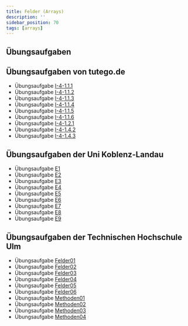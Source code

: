 ```yaml
---
title: Felder (Arrays)
description: ''
sidebar_position: 70
tags: [arrays]
---
```


## Übungsaufgaben


<DocCardList />

## Übungsaufgaben von tutego.de

- Übungsaufgabe
  [I-4-1.1.1](https://tutego.de/javabuch/aufgaben/array.html#_arrays_ablaufen_und_windgeschwindigkeit_windrichtung_ausgeben)
- Übungsaufgabe
  [I-4-1.1.2](https://tutego.de/javabuch/aufgaben/array.html#_konstante_umsatzsteigerung_feststellen)
- Übungsaufgabe
  [I-4-1.1.3](https://tutego.de/javabuch/aufgaben/array.html#_aufeinanderfolgende_strings_suchen_und_feststellen_ob_salty_snook_kommt)
- Übungsaufgabe
  [I-4-1.1.4](https://tutego.de/javabuch/aufgaben/array.html#_array_umdrehen)
- Übungsaufgabe
  [I-4-1.1.5](https://tutego.de/javabuch/aufgaben/array.html#_das_n%C3%A4chste_kino_finden)
- Übungsaufgabe
  [I-4-1.1.6](https://tutego.de/javabuch/aufgaben/array.html#_s%C3%BC%C3%9Figkeitenladen_%C3%BCberfallen_und_fair_aufteilen)
- Übungsaufgabe
  [I-4-1.2.1](https://tutego.de/javabuch/aufgaben/array.html#_berge_zeichnen)
- Übungsaufgabe
  [I-4-1.4.2](https://tutego.de/javabuch/aufgaben/array.html#_auf_zustimmung_pr%C3%BCfen)
- Übungsaufgabe
  [I-4-1.4.3](https://tutego.de/javabuch/aufgaben/array.html#_hilfe_tetraphobie_alle_vieren_nach_hinten_setzen)

## Übungsaufgaben der Uni Koblenz-Landau

- Übungsaufgabe
  [E1](https://www.uni-koblenz-landau.de/de/koblenz/fb4/ist/rgebert/teaching/SS08/java-programming/programmieraufgaben.pdf/view)
- Übungsaufgabe
  [E2](https://www.uni-koblenz-landau.de/de/koblenz/fb4/ist/rgebert/teaching/SS08/java-programming/programmieraufgaben.pdf/view)
- Übungsaufgabe
  [E3](https://www.uni-koblenz-landau.de/de/koblenz/fb4/ist/rgebert/teaching/SS08/java-programming/programmieraufgaben.pdf/view)
- Übungsaufgabe
  [E4](https://www.uni-koblenz-landau.de/de/koblenz/fb4/ist/rgebert/teaching/SS08/java-programming/programmieraufgaben.pdf/view)
- Übungsaufgabe
  [E5](https://www.uni-koblenz-landau.de/de/koblenz/fb4/ist/rgebert/teaching/SS08/java-programming/programmieraufgaben.pdf/view)
- Übungsaufgabe
  [E6](https://www.uni-koblenz-landau.de/de/koblenz/fb4/ist/rgebert/teaching/SS08/java-programming/programmieraufgaben.pdf/view)
- Übungsaufgabe
  [E7](https://www.uni-koblenz-landau.de/de/koblenz/fb4/ist/rgebert/teaching/SS08/java-programming/programmieraufgaben.pdf/view)
- Übungsaufgabe
  [E8](https://www.uni-koblenz-landau.de/de/koblenz/fb4/ist/rgebert/teaching/SS08/java-programming/programmieraufgaben.pdf/view)
- Übungsaufgabe
  [E9](https://www.uni-koblenz-landau.de/de/koblenz/fb4/ist/rgebert/teaching/SS08/java-programming/programmieraufgaben.pdf/view)

## Übungsaufgaben der Technischen Hochschule Ulm

- Übungsaufgabe
  [Felder01](https://studium.hs-ulm.de/de/org/I/vorkurse/Documents/java_aufgaben.pdf)
- Übungsaufgabe
  [Felder02](https://studium.hs-ulm.de/de/org/I/vorkurse/Documents/java_aufgaben.pdf)
- Übungsaufgabe
  [Felder03](https://studium.hs-ulm.de/de/org/I/vorkurse/Documents/java_aufgaben.pdf)
- Übungsaufgabe
  [Felder04](https://studium.hs-ulm.de/de/org/I/vorkurse/Documents/java_aufgaben.pdf)
- Übungsaufgabe
  [Felder05](https://studium.hs-ulm.de/de/org/I/vorkurse/Documents/java_aufgaben.pdf)
- Übungsaufgabe
  [Felder06](https://studium.hs-ulm.de/de/org/I/vorkurse/Documents/java_aufgaben.pdf)
- Übungsaufgabe
  [Methoden01](https://studium.hs-ulm.de/de/org/I/vorkurse/Documents/java_aufgaben.pdf)
- Übungsaufgabe
  [Methoden02](https://studium.hs-ulm.de/de/org/I/vorkurse/Documents/java_aufgaben.pdf)
- Übungsaufgabe
  [Methoden03](https://studium.hs-ulm.de/de/org/I/vorkurse/Documents/java_aufgaben.pdf)
- Übungsaufgabe
  [Methoden04](https://studium.hs-ulm.de/de/org/I/vorkurse/Documents/java_aufgaben.pdf)
